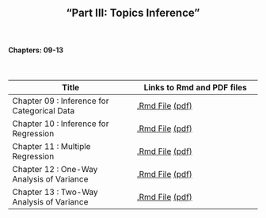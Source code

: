 <h2>
<center>
"Part III: Topics Inference"
</center>
</h2>

</br>
<h4><right>Chapters: 09-13</right></h4>
</br>




Title  | Links to Rmd and PDF files
------------- | -------------
Chapter 09 : Inference for Categorical Data | <a href='chapters/Chapter09.Rmd'>.Rmd File</a> <a href='Chapter09.pdf'>(pdf)</a>
Chapter 10 : Inference for Regression | <a href='chapters/Chapter10.Rmd'>.Rmd File</a> <a href='Chapter10.pdf'>(pdf)</a>
Chapter 11 : Multiple Regression | <a href='chapters/Chapter11.Rmd'>.Rmd File</a> <a href='Chapter11.pdf'>(pdf)</a>
Chapter 12 : One-Way Analysis of Variance | <a href='chapters/Chapter12.Rmd'>.Rmd File</a> <a href='Chapter12.pdf'>(pdf)</a>
Chapter 13 : Two-Way Analysis of Variance | <a href='chapters/Chapter13.Rmd'>.Rmd File</a> <a href='Chapter13.pdf'>(pdf)</a>



